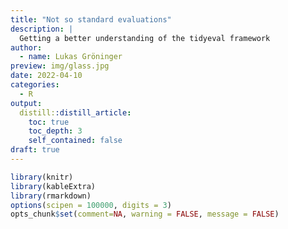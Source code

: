 ```yaml
---
title: "Not so standard evaluations"
description: |
  Getting a better understanding of the tidyeval framework
author:
  - name: Lukas Gröninger
preview: img/glass.jpg
date: 2022-04-10
categories:
  - R
output:
  distill::distill_article:
    toc: true
    toc_depth: 3
    self_contained: false
draft: true
---
```




```r
library(knitr)
library(kableExtra)
library(rmarkdown)
options(scipen = 100000, digits = 3)
opts_chunk$set(comment=NA, warning = FALSE, message = FALSE)

```



































